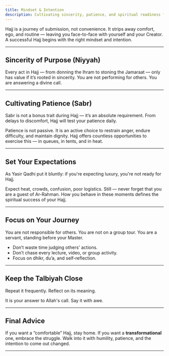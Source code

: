```yaml
---
title: Mindset & Intention
description: Cultivating sincerity, patience, and spiritual readiness for Hajj.
---
```



Hajj is a journey of submission, not convenience. It strips away comfort, ego, and routine — leaving you face-to-face with yourself and your Creator. A successful Hajj begins with the right mindset and intention.

---

## Sincerity of Purpose (Niyyah)

Every act in Hajj — from donning the Ihram to stoning the Jamaraat — only has value if it’s rooted in sincerity. You are not performing for others. You are answering a divine call.

<Citation
  translation="Actions are judged by intentions, and everyone will be rewarded according to their intention."
  source="Prophet Muhammad ﷺ – Sahih al-Bukhari"
/>

---

## Cultivating Patience (Sabr)

Sabr is not a bonus trait during Hajj — it’s an absolute requirement. From delays to discomfort, Hajj will test your patience daily.

<Citation
  arabic="يَا أَيُّهَا الَّذِينَ آمَنُوا اسْتَعِينُوا بِالصَّبْرِ وَالصَّلَاةِ"
  translation="O you who have believed, seek help through patience and prayer."
  source="Qur’an 2:153"
/>

Patience is not passive. It is an active choice to restrain anger, endure difficulty, and maintain dignity. Hajj offers countless opportunities to exercise this — in queues, in tents, and in heat.

<Citation
  arabic="إِنَّمَا يُوَفَّى الصَّابِرُونَ أَجْرَهُم بِغَيْرِ حِسَابٍ"
  translation="Indeed, the patient will be given their reward without account."
  source="Qur’an 39:10"
/>

---

## Set Your Expectations

As Yasir Qadhi put it bluntly: if you're expecting luxury, you're not ready for Hajj.

<Citation
  translation="Set your expectations low — from the people — and high — from Allah. That’s the Hajj mindset."
  source="Yasir Qadhi – Hajj Lecture, 2022"
/>

Expect heat, crowds, confusion, poor logistics. Still — never forget that you are a guest of Ar-Rahman. How you behave in these moments defines the spiritual success of your Hajj.

---

## Focus on Your Journey

You are not responsible for others. You are not on a group tour. You are a servant, standing before your Master.

- Don’t waste time judging others' actions.
- Don’t chase every lecture, video, or group activity.
- Focus on dhikr, du’a, and self-reflection.

---

## Keep the Talbiyah Close

Repeat it frequently. Reflect on its meaning.

<Citation
  arabic="لَبَّيْكَ اللَّهُمَّ لَبَّيْكَ. لَبَّيْكَ لَا شَرِيكَ لَكَ لَبَّيْكَ. إِنَّ الْحَمْدَ وَالنِّعْمَةَ لَكَ وَالْمُلْكَ. لَا شَرِيكَ لَكَ."
  translation="Labbayk Allahumma Labbayk. Labbayka laa shareeka laka Labbayk. Innal-hamda wan-ni’mata laka wal-mulk. Laa shareeka lak."
  source="Talbiyah – Reported in Bukhari"
/>

It is your answer to Allah's call. Say it with awe.

---

## Final Advice

If you want a “comfortable” Hajj, stay home. If you want a **transformational** one, embrace the struggle. Walk into it with humility, patience, and the intention to come out changed.

---

<Citation
  translation="Whoever performs Hajj and does not commit obscenity or sin will return like the day his mother gave birth to him."
  source="Prophet Muhammad ﷺ – Bukhari & Muslim"
/>
